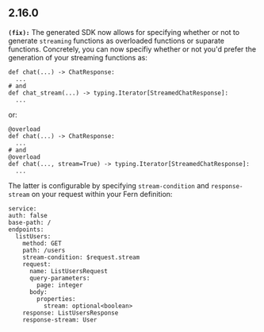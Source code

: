 ## 2.16.0
**`(fix):`** The generated SDK now allows for specifying whether or not to generate `streaming` functions as overloaded functions or suparate functions.
  Concretely, you can now specifiy whether or not you'd prefer the generation of your streaming functions as:

  ```
  def chat(...) -> ChatResponse:
    ...
  # and
  def chat_stream(...) -> typing.Iterator[StreamedChatResponse]:
    ...
  ```

  or:

  ```
  @overload
  def chat(...) -> ChatResponse:
    ...
  # and
  @overload
  def chat(..., stream=True) -> typing.Iterator[StreamedChatResponse]:
    ...
  ```

  The latter is configurable by specifying `stream-condition` and `response-stream` on your request within your Fern definition:

  ```
  service:
  auth: false
  base-path: /
  endpoints:
    listUsers:
      method: GET
      path: /users
      stream-condition: $request.stream
      request:
        name: ListUsersRequest
        query-parameters:
          page: integer
        body:
          properties:
            stream: optional<boolean>
      response: ListUsersResponse
      response-stream: User
  ```


